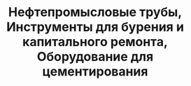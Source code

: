 ---
id: 2
title: "Нефтепромысловые трубы, Инструменты для бурения и капитального ремонта, Оборудование для цементирования"
featured_image : "./tubulars-drilling-workover-tools-cementing-equipment.png"
---